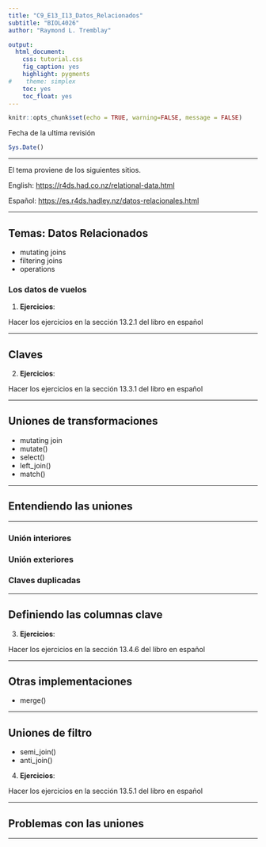 ```yaml
---
title: "C9_E13_I13_Datos_Relacionados"
subtitle: "BIOL4026"
author: "Raymond L. Tremblay"

output:
  html_document:
    css: tutorial.css
    fig_caption: yes
    highlight: pygments
#    theme: simplex
    toc: yes
    toc_float: yes
---
```


```r
knitr::opts_chunk$set(echo = TRUE, warning=FALSE, message = FALSE)
```

```{=html}
<style>
.list-group-item.active, .list-group-item.active:focus, .list-group-item.active:hover {
    background-color: #7b802a;
}
</style>
```


Fecha de la ultima revisión
```r

Sys.Date()
```

***

El tema proviene de los siguientes sitios.

English:
 <https://r4ds.had.co.nz/relational-data.html>
 
Español:
 <https://es.r4ds.hadley.nz/datos-relacionales.html>
 
 
***

## Temas: Datos Relacionados

  - mutating joins
  - filtering joins
  - operations
  
### Los datos de vuelos

 1.  **Ejercicios**:

Hacer los ejercicios en la sección 13.2.1 del libro en español

***


## Claves

 2.  **Ejercicios**:

Hacer los ejercicios en la sección 13.3.1 del libro en español

***

## Uniones de transformaciones

 - mutating join
 - mutate()
 - select()
 - left_join()
 - match()


***

## Entendiendo las uniones

***

### Unión interiores


### Unión exteriores


### Claves duplicadas


***

## Definiendo las columnas clave

3.  **Ejercicios**:

Hacer los ejercicios en la sección 13.4.6 del libro en español

***


## Otras implementaciones

 - merge()
 
***

## Uniones de filtro

 - semi_join()
 - anti_join()
 
4.  **Ejercicios**:

Hacer los ejercicios en la sección 13.5.1 del libro en español

***

## Problemas con las uniones




 
 


***



